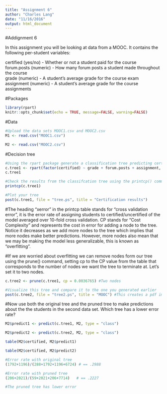```yaml
---
title: "Assignment 6"
author: "Charles Lang"
date: "11/16/2016"
output: html_document
---
```

#Addignment 6

In this assignment you will be looking at data from a MOOC. It contains the following per-student variables:

certified (yes/no) - Whether or not a student paid for the course  
forum.posts (numeric) - How many forum posts a student made throughout the course  
grade (numeric) - A student's average grade for the course exam  
assignment (numeric) - A student's average grade for the course assignments  

#Packages
```r

library(rpart)
knitr::opts_chunk$set(echo = TRUE, message=FALSE, warning=FALSE)

```

#Data
```r
#Upload the data sets MOOC1.csv and MOOC2.csv
M1 <- read.csv("MOOC1.csv")

M2 <- read.csv("MOOC2.csv")

```

#Decision tree
```r
#Using the rpart package generate a classification tree predicting certified from the other variables in the M1 data frame.
c.tree1 <- rpart(factor(certified) ~ grade + forum.posts + assignment, method="class", data = M1, control = rpart.control(minsplit = 10, cp = .001))
c.tree1

#Check the results from the classifcation tree using the printcp() command
printcp(c.tree1)

#Plot your tree
post(c.tree1, file = "tree.ps", title = "Certification results")

```

#The heading "xerror" in the printcp table stands for "cross validation error", it is the error rate of assigning students to certified/uncertified of the model averaged over 10-fold cross validation. CP stands for "Cost Complexity" and represents the cost in error for adding a node to the tree. Notice it decreases as we add more nodes to the tree which implies that more nodes make better predictions. However, more nodes also mean that we may be making the model less generalizable, this is known as "overfitting".

#If we are worried about overfitting we can remove nodes form our tree using the prune() command, setting cp to the CP value from the table that corresponds to the number of nodes we want the tree to terminate at. Let's set it to two nodes.

```r
c.tree2 <- prune(c.tree1, cp = 0.0036765) #Two nodes

#Visualize this tree and compare it to the one you generated earlier
post(c.tree2, file = "tree2.ps", title = "MOOC") #This creates a pdf image of the tree

```

#Now use both the original tree and the pruned tree to make predictions about the the students in the second data set. Which tree has a lower error rate?

```r
M2$predict1 <- predict(c.tree1, M2, type = "class")

M2$predict2 <- predict(c.tree2, M2, type = "class")

table(M2$certified, M2$predict1)

table(M2$certified, M2$predict2)

#Error rate with original tree
(1792+1196)/(288+1792+1196+6724) # == .2988

#Error rate with pruned tree
(206+2021)/(59+2021+206+7714)   # == .2227

#The pruned tree has lower error

```
